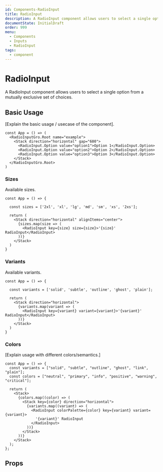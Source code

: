 ```yaml
---
id: Components-RadioInput
title: RadioInput
description: A RadioInput component allows users to select a single option from a mutually exclusive set of choices.
documentState: InitialDraft
order: 999
menu:
  - Components
  - Inputs
  - RadioInput
tags:
  - component
---
```


# RadioInput

A RadioInput component allows users to select a single option from a mutually exclusive set of choices.

## Basic Usage

[Explain the basic usage / usecase of the component].

```jsx-live
const App = () => (
  <RadioInputGro.Root name="example">
    <Stack direction="horizontal" gap="600">
      <RadioInput.Option value="option1">Option 1</RadioInput.Option>
      <RadioInput.Option value="option2">Option 2</RadioInput.Option>
      <RadioInput.Option value="option3">Option 3</RadioInput.Option>
    </Stack>
  </RadioInputGro.Root>
)
```


### Sizes

Available sizes.

```jsx-live
const App = () => {

  const sizes = ['2xl', 'xl', 'lg', 'md', 'sm', 'xs', '2xs'];

  return (
    <Stack direction="horizontal" alignItems="center">
      {sizes.map(size => (
        <RadioInput key={size} size={size}>'{size}' RadioInput</RadioInput>
      ))}
    </Stack>
  )
}
```

### Variants

Available variants.

```jsx-live
const App = () => {

  const variants = ['solid', 'subtle', 'outline', 'ghost', 'plain'];

  return (
    <Stack direction="horizontal">
      {variants.map(variant => (
        <RadioInput key={variant} variant={variant}>'{variant}' RadioInput</RadioInput>
      ))}
    </Stack>
  )
}
```

### Colors

[Explain usage with different colors/semantics.]

```jsx-live
const App = () => {
  const variants = ["solid", "subtle", "outline", "ghost", "link", "plain"];
  const colors = ["neutral", "primary", "info", "positive", "warning", "critical"];

  return (
    <Stack>
      {colors.map((color) => (
        <Stack key={color} direction="horizontal">
          {variants.map((variant) => (
            <RadioInput colorPalette={color} key={variant} variant={variant}>
              '{variant}' RadioInput
            </RadioInput>
          ))}
        </Stack>
      ))}
    </Stack>
  );
};
```

## Props

<PropsTable id="RadioInputGroup" />
